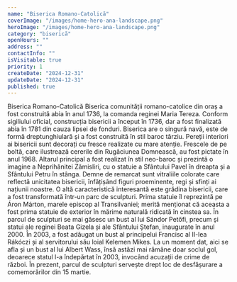 ```yaml
---
name: "Biserica Romano-Catolică"
coverImage: "/images/home-hero-ana-landscape.png"
heroImage: "/images/home-hero-ana-landscape.png"
category: "biserică"
openHours: ""
address: ""
contactInfo: ""
isVisitable: true
priority: 1
createDate: "2024-12-31"
updateDate: "2024-12-31"
published: true
---
```


<ContentTitle>
    Biserica Romano-Catolică
</ContentTitle>
<ContentTextBlock>
Biserica comunității romano-catolice din oraș a fost construită abia în anul 1736, la comanda reginei Maria Tereza. Conform sigiliului oficial, construcția bisericii a început în 1736, dar a fost finalizată abia în 1781 din cauza lipsei de fonduri. Biserica are o singură navă, este de formă dreptunghiulară și a fost construită în stil baroc târziu. Pereții interiori ai bisericii sunt decorați cu fresce realizate cu mare atenție. Frescele de pe boltă, care ilustrează cererile din Rugăciunea Domnească, au fost pictate în anul 1968. Altarul principal a fost realizat în stil neo-baroc și prezintă o imagine a Neprihănitei Zămisliri, cu o statuie a Sfântului Pavel în dreapta și a Sfântului Petru în stânga.
</ContentTextBlock>
<ContentTextBlock>
Demne de remarcat sunt vitraliile colorate care reflectă unicitatea bisericii, înfățișând figuri proeminente, regi și sfinți ai națiunii noastre. O altă caracteristică interesantă este grădina bisericii, care a fost transformată într-un parc de sculpturi. Prima statuie îl reprezintă pe Áron Márton, marele episcop al Transilvaniei; merită menționat că aceasta a fost prima statuie de exterior în mărime naturală ridicată în cinstea sa. În parcul de sculpturi se mai găsesc un bust al lui Sándor Petőfi, precum și statui ale reginei Beata Gizela și ale Sfântului Ștefan, inaugurate în anul 2000. În 2003, a fost adăugat un bust al principelui Francisc al II-lea Rákóczi și al servitorului său loial Kelemen Mikes. La un moment dat, aici se afla și un bust al lui Albert Wass, însă astăzi mai rămâne doar soclul gol, deoarece statul l-a îndepărtat în 2003, invocând acuzații de crime de război. În prezent, parcul de sculpturi servește drept loc de desfășurare a comemorărilor din 15 martie.
</ContentTextBlock>